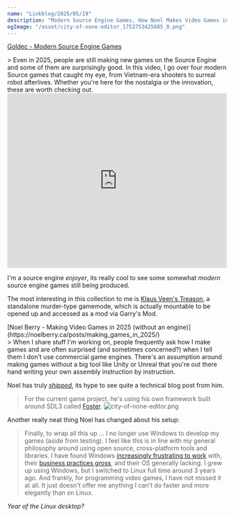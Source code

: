 ```yaml
---
name: "Linkblog/2025/05/19"
description: "Modern Source Engine Games, How Noel Makes Video Games in 2025."
ogImage: "/asset/city-of-none-editor_1753753425085_0.png"
---
```


[Goldec - Modern Source Engine Games](https://www.youtube.com/watch?v=ECmK5AiTkn0)

<div class="ml-[2rem] mb-8">
> Even in 2025, people are still making new games on the Source Engine and some of them are surprisingly good. In this video, I go over four modern Source games that caught my eye, from Vietnam-era shooters to surreal robot afterlives. Whether you're here for the nostalgia or the innovation, these are worth checking out.

<iframe
    class="my-2"
    width="100%"
    height="400"
    src="https://www.youtube.com/embed/ECmK5AiTkn0"
    frameborder="0"
    allow="accelerometer; autoplay; clipboard-write; encrypted-media; gyroscope; picture-in-picture"
    allowfullscreen
></iframe>

I'm a source engine _enjoyer_, its really cool to see some somewhat _modern_ source engine games still being produced.

<div class="w-full h-4"></div>

The most interesting in this collection to me is [Klaus Veen's Treason](https://store.steampowered.com/app/1786950/Klaus_Veens_Treason/), a standalone murder-type gamemode, which is actually mountable to be opened up and accessed as a mod via Garry's Mod.

</div>
[Noel Berry - Making Video Games in 2025 (without an engine)](https://noelberry.ca/posts/making_games_in_2025/)

<div class="ml-[2rem] mb-8">
> When I share stuff I'm working on, people frequently ask how I make games and are often surprised (and sometimes concerned?) when I tell them I don't use commercial game engines. There's an assumption around making games without a big tool like Unity or Unreal that you're out there hand writing your own assembly instruction by instruction.

Noel has truly [_shipped_](https://en.wikipedia.org/wiki/Celeste_(video_game)), its hype to see quite a technical blog post from him.

> For the current game project, he's using his own framework built around SDL3 called [Foster](https://github.com/FosterFramework/Foster).
> <Image src='/asset/city-of-none-editor_1753753425085_0.png' alt='city-of-none-editor.png' width={2560} height={1440} />

Another really neat thing Noel has changed about his setup:

> Finally, to wrap all this up ... I no longer use Windows to develop my games (aside from testing). I feel like this is in line with my general philosophy around using open source, cross-platform tools and libraries. I have found Windows [increasingly frustrating to work](https://www.howtogeek.com/739837/fyi-windows-11-home-will-require-a-microsoft-account-for-initial-setup/) with, their [business practices gross](https://bdsmovement.net/microsoft), and their OS generally lacking. I grew up using Windows, but I switched to Linux full time around 3 years ago. And frankly, for programming video games, I have not missed it at all. It just doesn't offer me anything I can't do faster and more elegantly than on Linux.

_Year of the Linux desktop?_

</div>
